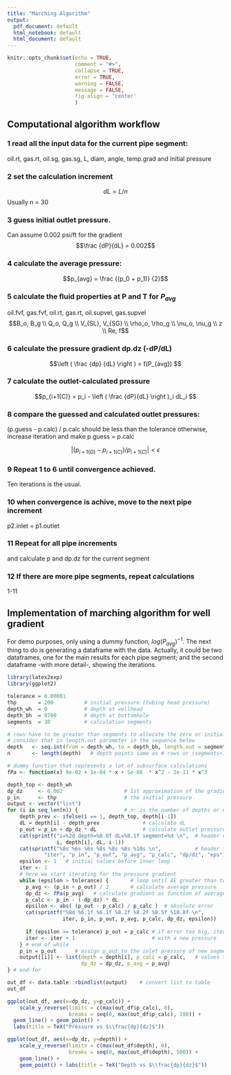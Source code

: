 ```yaml
---
title: "Marching Algorithm"
output:
  pdf_document: default
  html_notebook: default
  html_document: default
---
```


```r
knitr::opts_chunk$set(echo = TRUE, 
                      comment = "#>",
                      collapse = TRUE,
                      error = TRUE,
                      warning = FALSE,
                      message = FALSE,
                      fig.align = 'center'
                      )
```

## Computational algorithm workflow
### 1 read all the input data for the current pipe segment:
oil.rt, gas.rt, oil.sg, gas.sg, L, diam, angle, temp.grad
and initial pressure


### 2 set the calculation increment 
$$dL = L / n$$
Usually n = 30

### 3 guess initial outlet pressure. 
Can assume 0.002 psi/ft for the gradient 
$$\frac {dP}{dL} = 0.002$$
  

### 4 calculate the average pressure: 
$$p_{avg} = \frac {(p_0 + p_1)} {2}$$

### 5 calculate the fluid properties at P and T for $P_{avg}$
oil.fvf, gas.fvf, oil.rt, gas.rt, oil.supvel, gas.supvel
$$B_o, B_g \\ Q_o, Q_g \\ V_{SL}, V_{SG} \\ \rho_o, \rho_g \\
\nu_o, \nu_g \\ z \\ Re, f$$



### 6 calculate the pressure gradient dp.dz (-dP/dL)
$$\left ( \frac {dp} {dL} \right ) = f(P_{avg}) $$

### 7 calculate the outlet-calculated pressure

$$p_{i+1(C)} = p_i - \left ( \frac {dP}{dL} \right )_i dL_i $$

### 8 compare the guessed and calculated outlet pressures:
(p.guess - p.calc) / p.calc should be less than the tolerance
otherwise, increase iteration and make p.guess = p.calc

$$| ( p_{i+1(G)} - p_{i+1(C)} ) / p_{i+1(C)} | < \epsilon$$

### 9 Repeat 1 to 6 until convergence achieved. 
Ten iterations is the usual.


### 10 when convergence is achive, move to the next pipe increment
p2.inlet = p1.outlet

### 11 Repeat for all pipe increments 
and calculate p and dp.dz for the current segment

### 12 If there are more pipe segments, repeat calculations
1-11 


## Implementation of marching algorithm for well gradient
For demo purposes, only using a dummy function, $log(P_{avg})^{-1}$.
The next thing to do is generating a dataframe with the data. Actually, it could be two dataframes, one for the main results for each pipe segment; and the second dataframe -with more detail-, showing the iterations.


```r
library(latex2exp)
library(ggplot2)

tolerance = 0.00001
thp       = 200          # initial pressure (tubing head pressure)
depth_wh  = 0            # depth at wellhead
depth_bh  = 9700         # depth at bottomhole
segments  = 30           # calculation segments

# rows have to be greater than segments to allocate the zero or initial value
# consider that in length.out parameter in the sequence below
depth   <- seq.int(from = depth_wh, to = depth_bh, length.out = segments+1)
n       <- length(depth)   # depth points same as # rows or (segments+1)

# dummy function that represents a lot of subsurface calculations
fPa <- function(x) 9e-02 + 1e-04 * x + 5e-08  * x^2 - 2e-11 * x^3

depth_top <- depth_wh
dp_dz     <- 0.002                    # 1st approximation of the gradient
p_in      <- thp                      # the initial pressure
output <- vector("list")
for (i in seq_len(n)) {               # n: is the number of depths or # rows
    depth_prev <- ifelse(i == 1, depth_top, depth[i-1])
    dL = depth[i] - depth_prev              # calculate dL
    p_out = p_in + dp_dz * dL               # calculate outlet pressure
    cat(sprintf("i=%2d depth=%8.0f dL=%8.1f segment=%d \n",  # header outer loop
                i, depth[i], dL, i-1))
    cat(sprintf("%8s %6s %6s %8s %8s %8s %10s \n",           # header inner loop
            "iter", "p_in", "p_out", "p_avg", "p_calc", "dp/dz", "eps"))
    epsilon <- 1   # initial values before inner loop
    iter <- 1
    # here we start iterating for the pressure gradient
    while (epsilon > tolerance) {       # loop until AE greater than tolerance
      p_avg <- (p_in + p_out) / 2       # calculate average pressure
      dp_dz <- fPa(p_avg)   # calculate gradient as function of average pressure
      p_calc <- p_in - (-dp_dz) * dL
      epsilon <- abs( (p_out - p_calc) / p_calc )  # absolute error
      cat(sprintf("%8d %6.1f %6.1f %8.2f %8.2f %8.5f %10.8f \n", 
                  iter, p_in, p_out, p_avg, p_calc, dp_dz, epsilon))
      
      if (epsilon >= tolerance) p_out = p_calc # if error too big, iterate again
      iter <- iter + 1                         # with a new pressure
    } # end of while 
    p_in = p_out      # assign p_out to the inlet pressure of new segment, p_in
    output[[i]] <- list(depth = depth[i], p_calc = p_calc,   # values to list
                        dp_dz = dp_dz, p_avg = p_avg)     
} # end-for

out_df <- data.table::rbindlist(output)    # convert list to table
out_df
```

```r
ggplot(out_df, aes(x=dp_dz, y=p_calc)) +
    scale_y_reverse(limits = c(max(out_df$p_calc), 0), 
                    breaks = seq(0, max(out_df$p_calc), 100)) + 
  geom_line() + geom_point() + 
  labs(title = TeX("Pressure vs $\\frac{dp}{dz}$"))

ggplot(out_df, aes(x=dp_dz, y=depth)) +
    scale_y_reverse(limits = c(max(out_df$depth), 0), 
                    breaks = seq(0, max(out_df$depth), 500)) +
    geom_line() +
    geom_point() + labs(title = TeX("Depth vs $\\frac{dp}{dz}$"))
```


